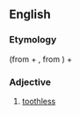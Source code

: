 ==English==

===Etymology===
{{der|en|grc|ἀγόμφιος||without molars}} (from {{m|grc|ἀ-||not}} + {{m|grc|γομφίος||molar}}, from {{m|grc|γόμφος}}) + {{af|en|-ious}}

===Adjective===
{{en-adj|-}}

# [[toothless]]